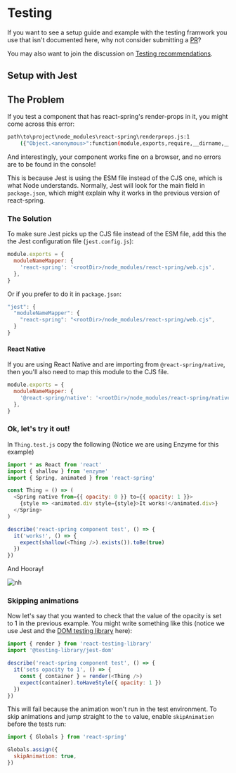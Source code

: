 # Testing

If you want to see a setup guide and example with the testing framwork you use that isn't documented here, why not consider submitting a [PR](https://github.com/pmndrs/react-spring.io)?

You may also want to join the discussion on [Testing recommendations](https://github.com/pmndrs/react-spring/discussions/1326).

## Setup with Jest

## The Problem

If you test a component that has react-spring's render-props in it, you might come across this error:

```bash
path\to\project\node_modules\react-spring\renderprops.js:1
    ({"Object.<anonymous>":function(module,exports,require,__dirname,__filename,global,jest){import _objectWithoutPropertiesLoose from '@babel/runtime/helpers/esm/objectWithoutPropertiesLoose';
```

And interestingly, your component works fine on a browser, and no errors are to be found in the console!

This is because Jest is using the ESM file instead of the CJS one, which is what Node understands. Normally, Jest will look for the main field in `package.json`, which might explain why it works in the previous version of react-spring.

### The Solution

To make sure Jest picks up the CJS file instead of the ESM file, add this the the Jest configuration file (`jest.config.js`):

```js
module.exports = {
  moduleNameMapper: {
    'react-spring': '<rootDir>/node_modules/react-spring/web.cjs',
  },
}
```

Or if you prefer to do it in `package.json`:

```js
"jest": {
  "moduleNameMapper": {
    "react-spring": "<rootDir>/node_modules/react-spring/web.cjs",
  }
}
```

#### React Native

If you are using React Native and are importing from `@react-spring/native`, then you'll also need to map this module to the CJS file.

```js
module.exports = {
  moduleNameMapper: {
    '@react-spring/native': '<rootDir>/node_modules/react-spring/native.cjs',
  },
}
```

### Ok, let's try it out!

In `Thing.test.js` copy the following (Notice we are using Enzyme for this example)

```js
import * as React from 'react'
import { shallow } from 'enzyme'
import { Spring, animated } from 'react-spring'

const Thing = () => (
  <Spring native from={{ opacity: 0 }} to={{ opacity: 1 }}>
    {style => <animated.div style={style}>It works!</animated.div>}
  </Spring>
)

describe('react-spring component test', () => {
  it('works!', () => {
    expect(shallow(<Thing />).exists()).toBe(true)
  })
})
```

And Hooray!

![nh](https://user-images.githubusercontent.com/43169879/53028522-f005e880-345e-11e9-9b91-c9d6610c146e.png)

### Skipping animations

Now let's say that you wanted to check that the value of the opacity is set to 1 in the previous example. You might write something like this
(notice we use Jest and the [DOM testing library](https://github.com/testing-library/jest-dom) here):

```js
import { render } from 'react-testing-library'
import '@testing-library/jest-dom'

describe('react-spring component test', () => {
  it('sets opacity to 1', () => {
    const { container } = render(<Thing />)
    expect(container).toHaveStyle({ opacity: 1 })
  })
})
```

This will fail because the animation won't run in the test environment. To skip animations and jump straight
to the `to` value, enable `skipAnimation` before the tests run:

```js
import { Globals } from 'react-spring'

Globals.assign({
  skipAnimation: true,
})
```

